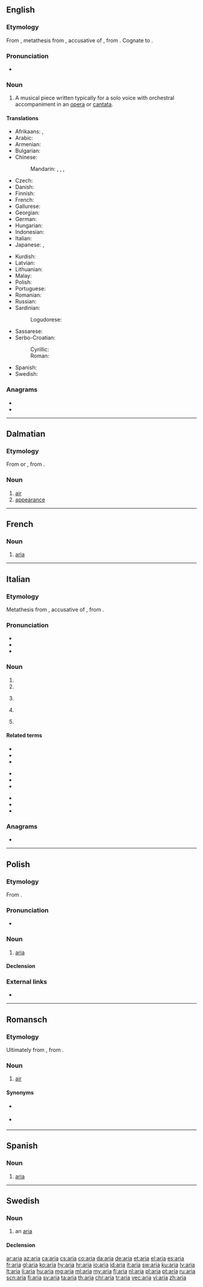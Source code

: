 {{also|Aria|ARIA|ária|aría|ària|Ária|-aria}}
==English==

===Etymology===
From {{etyl|it|en}} {{m|it|aria}}, metathesis from {{etyl|la|en}} {{m|la|āerem}}, accusative of {{m|la|āēr}}, from {{etyl|grc|en}} {{m|grc|ἀήρ||air|sc=polytonic}}. Cognate to {{m|en|air}}.

===Pronunciation===
* {{IPA|/ˈɑː.ɹɪə/|lang=en}}

===Noun===
{{en-noun|arias|arie}}

# {{lb|en|music}} A musical piece written typically for a solo voice with orchestral accompaniment in an [[opera]] or [[cantata]].

====Translations====
{{trans-top|type of musical piece}}
* Afrikaans: {{t|af|aria}}, {{t|af|arias|p}}
* Arabic: {{t|ar|نَغَم|m}}
* Armenian: {{t+|hy|մեներգ|sc=Armn}}
* Bulgarian: {{t+|bg|а́рия|sc=Cyrl}}
* Chinese:
*: Mandarin: {{t+|cmn|詠嘆調|sc=Hani}}, {{t+|cmn|咏叹调|tr=yǒngtàndiào|sc=Hani}}, {{t+|cmn|唱段|tr=chàngduàn|sc=Hani}}, {{qualifier|North China, Yuan dynasty}} {{t+|cmn|北曲|tr=běiqǔ|sc=Hani}}
* Czech: {{t+|cs|árie|f}}
* Danish: {{t+|da|arie|c}}
* Finnish: {{t+|fi|aaria}}
* French: {{t+|fr|aria|f}}
* Gallurese: {{t|sdn|aria}}
* Georgian: {{t|ka|არია|sc=Geor}}
* German: {{t+|de|Arie|f}}
* Hungarian: {{t+|hu|ária}}
* Indonesian: {{t+|id|aria}}
* Italian: {{t+|it|aria|f}}
* Japanese: {{t|ja|アリア|tr=aria}}, {{t|ja|詠唱|tr=えいしょう, eishō}}
{{trans-mid}}
* Kurdish: {{t+|ku|arya|f|sc=ku-Arab}}
* Latvian: {{t+|lv|ārija|f}}
* Lithuanian: {{t|lt|arija|f}}
* Malay: {{t|ms|aria}}
* Polish: {{t+|pl|aria|f}}
* Portuguese: {{t+|pt|ária|f}}
* Romanian: {{t+|ro|arie}}
* Russian: {{t+|ru|а́рия|f}}
* Sardinian:
*: Logudorese: {{t|sc|àera}}
* Sassarese: {{t|sdc|aria}}
* Serbo-Croatian:
*: Cyrillic: {{t|sh|арија|f|sc=Cyrl}}
*: Roman: {{t+|sh|arija|f}}
* Spanish: {{t+|es|aria|f}}
* Swedish: {{t+|sv|aria|c}}
{{trans-bottom}}

===Anagrams===
* {{l|en|Aari}}
* {{l|en|RIAA}}

----

==Dalmatian==

===Etymology===
From {{etyl|la|dlm}} {{m|la||āērea}} or {{m|la|āēre}}, from {{m|la|āēr}}.

===Noun===
{{head|dlm|noun|g=f}}

# [[air]]
# [[appearance]]

----

==French==

===Noun===
{{fr-noun|f}}

# {{lb|fr|music}} [[#English|aria]]

----

==Italian==
{{wikipedia|dab=Aria (disambigua)|aria|lang=it}}

===Etymology===
Metathesis from {{etyl|la|it}} {{m|la|āerem}}, accusative of {{m|la|āēr}}, from {{etyl|grc|it}} {{m|grc|ἀήρ||air}}.

===Pronunciation===
* {{IPA|/ˈa.rja/|[ˈäːrjä]|lang=it}}
* {{audio|It-l'aria.ogg|Audio (''l'aria'')|lang=it}}
* {{audio|It-aria.ogg|Audio|lang=it}}

===Noun===
{{it-noun|f}}

# {{l|en|air}}
# {{l|en|[[look]], [[appearance]], [[countenance]]}}
# {{lb|it|plurale tantum}} {{l|en|airs}}
# {{l|en|wind}} {{gloss|all senses}}
# {{lb|it|music}} {{l|en|[[aria]], [[song]]}}

====Related terms====
{{rel-top3}}
* {{l|it|aerare}}
* {{l|it|aere}}
* {{l|it|aereo}}
{{rel-mid3}}
* {{l|it|aria-acqua}}
* {{l|it|aria-aria}}
* {{l|it|aria-terra}}
{{rel-mid3}}
* {{l|it|arieggiare}}
* {{l|it|arioso}}
* {{l|it|darsi delle arie}}
{{rel-bottom}}

===Anagrams===
* {{l|it|arai}}

----

==Polish==
{{wikipedia|lang=pl}}

===Etymology===
From {{etyl|it|pl}} {{m|it|aria}}.

===Pronunciation===
* {{audio|Pl-aria.ogg|Audio|lang=pl}}

===Noun===
{{pl-noun|f}}

# [[aria#English|aria]]

====Declension====
{{pl-decl-noun|aria|arie|arii|arii|arii|ariom|arię|arie|arią|ariami|arii|ariach|ario|arie}}

===External links===
* {{R:PWN}}

----

==Romansch==

===Etymology===
Ultimately from {{etyl|la|rm}} {{m|la|āēr}}, from {{etyl|grc|rm}} {{m|grc|ἀήρ||air|sc=polytonic}}.

===Noun===
{{head|rm|noun|g=f}}

# {{lb|rm|Rumantsch Grischun|Sursilvan|Sutsilvan|Surmiran}} [[air]]

====Synonyms====
* {{qualifier|Sutsilvan}} {{l|rm|leer}}
* {{qualifier|Puter|Vallader}} {{l|rm|ajer}}

----

==Spanish==

===Noun===
{{es-noun|f}}

# [[aria#English|aria]]

----

==Swedish==

===Noun===
{{sv-noun|c}}

# an [[#English|aria]]

====Declension====
{{sv-infl-noun-c-or|ari}}

[[ar:aria]]
[[az:aria]]
[[ca:aria]]
[[cs:aria]]
[[co:aria]]
[[da:aria]]
[[de:aria]]
[[et:aria]]
[[el:aria]]
[[es:aria]]
[[fr:aria]]
[[gl:aria]]
[[ko:aria]]
[[hy:aria]]
[[hr:aria]]
[[io:aria]]
[[id:aria]]
[[it:aria]]
[[sw:aria]]
[[ku:aria]]
[[lv:aria]]
[[lt:aria]]
[[li:aria]]
[[hu:aria]]
[[mg:aria]]
[[ml:aria]]
[[my:aria]]
[[fj:aria]]
[[nl:aria]]
[[pl:aria]]
[[pt:aria]]
[[ru:aria]]
[[scn:aria]]
[[fi:aria]]
[[sv:aria]]
[[ta:aria]]
[[th:aria]]
[[chr:aria]]
[[tr:aria]]
[[vec:aria]]
[[vi:aria]]
[[zh:aria]]